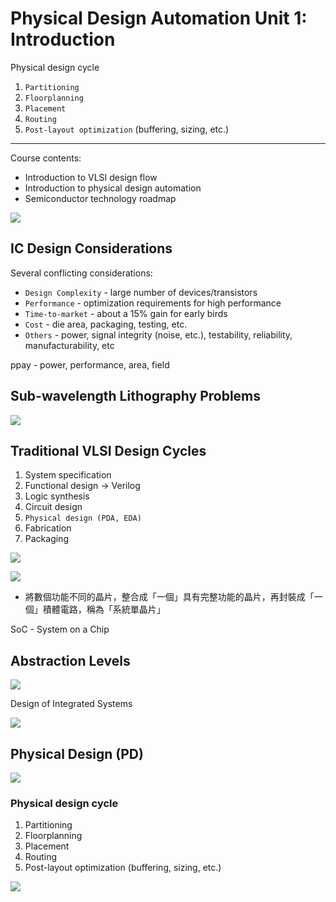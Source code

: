 Physical Design Automation Unit 1: Introduction
===

Physical design cycle

1. `Partitioning`
2. `Floorplanning`
3. `Placement`
4. `Routing`
5. `Post-layout optimization` (buffering, sizing, etc.)

---

Course contents:
- Introduction to VLSI design flow
- Introduction to physical design automation
- Semiconductor technology roadmap

![](https://hackmd.io/_uploads/S17-3LEeT.png)

IC Design Considerations
---

Several conflicting considerations:

- `Design Complexity` - large number of devices/transistors
- `Performance` - optimization requirements for high performance
- `Time-to-market` - about a 15% gain for early birds
- `Cost` - die area, packaging, testing, etc.
- `Others` - power, signal integrity (noise, etc.), testability, reliability, manufacturability, etc


<Callout type="info" emoji="ℹ">
ppay - power, performance, area, field
</Callout>

Sub-wavelength Lithography Problems
---

![](https://hackmd.io/_uploads/rJIzZDNx6.png)

Traditional VLSI Design Cycles
---

1. System specification
2. Functional design -> Verilog
3. Logic synthesis
4. Circuit design
5. `Physical design (PDA, EDA)`
6. Fabrication 
7. Packaging

![](https://hackmd.io/_uploads/SymibvElp.png)

![](https://hackmd.io/_uploads/HkqhZw4lp.png)

- 將數個功能不同的晶片，整合成「一個」具有完整功能的晶片，再封裝成「一個」積體電路，稱為「系統單晶片」

<Callout type="info" emoji="ℹ">
SoC - System on a Chip
</Callout>

Abstraction Levels
---

![](https://hackmd.io/_uploads/rJ0M7DVe6.png)

Design of Integrated Systems

![](https://hackmd.io/_uploads/HJ1ug9YZT.png)

Physical Design (PD)
---

![](https://hackmd.io/_uploads/SJPx4v4xa.png)

### Physical design cycle

1. Partitioning
2. Floorplanning
3. Placement
4. Routing
5. Post-layout optimization (buffering, sizing, etc.)

![](https://hackmd.io/_uploads/rkOF4wEep.png)
